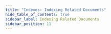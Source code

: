 ```yaml
---
title: "Indexes: Indexing Related Documents"
hide_table_of_contents: true
sidebar_label: Indexing Related Documents
sidebar_position: 11
---
```





<LanguageSwitcher supportedLanguages={supportedLanguages} />

<LanguageContent language="csharp">
   <IndexingRelatedDocumentsCsharp />
</LanguageContent>

<LanguageContent language="java">
   <IndexingRelatedDocumentsJava />
</LanguageContent>


<!---
### Indexes
- [Indexing Basics](../indexes/indexing-basics)
- [Indexing Hierarchical Data](../indexes/indexing-hierarchical-data)
- [Indexing Spatial Data](../indexes/indexing-spatial-data)
- [Indexing Polymorphic Data](../indexes/indexing-polymorphic-data)

### Querying
- [Basics](../indexes/querying/basics)


-->